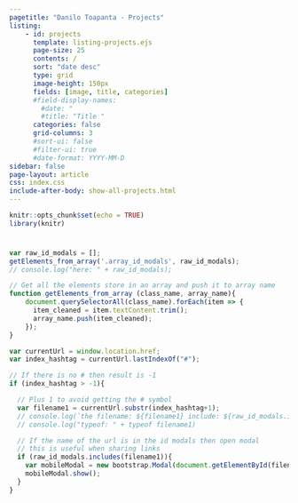 ```yaml
---
pagetitle: "Danilo Toapanta - Projects"
listing:
    - id: projects
      template: listing-projects.ejs
      page-size: 25
      contents: /
      sort: "date desc"
      type: grid
      image-height: 150px
      fields: [image, title, categories]
      #field-display-names:
        #date: " 
        #title: "Title "
      categories: false 
      grid-columns: 3
      #sort-ui: false
      #filter-ui: true
      #date-format: YYYY-MM-D
sidebar: false
page-layout: article
css: index.css
include-after-body: show-all-projects.html
---
```



```r
knitr::opts_chunk$set(echo = TRUE)
library(knitr)
```


```{=html}
<div id="show-div-two-grid" class="grid align-items-center" style="display:none; padding-bottom:25px;">

  <div class="g-col-12 g-col-md-8 order-2 order-md-1">
    <div id= "show-tag-cat-selected" style="display:contents;">
      <p style="padding-top:0px; padding-bottom:5px; margin-bottom:0px; color: #838383;">
        <span id="green_number_blog" style="padding-bottom:0px; margin-bottom:0px; color: #14ae73;">
          # 
        </span>
        <span id="tagged_categorized_as" >
          projects:
        </span>
      </p>
      <h1 id="tag_category_name" style="padding:0px 0px; margin: 0px 0px; padding-bottom:0px; border-bottom: none">Published</h1>
    </div>
  </div>

  <div class="g-col-12 g-col-md-4 order-1 order-md-2">
    <div id="reload-posts" class="background-color-show-posts " style="display:flex; justify-content: center; padding: 5px 0px; border-radius: 6px;">
      <a id="clickable-see-all-categories" href="/projects" style="text-decoration: none;">
        <p align="center"  id="reload-posts-icon" style=" font-weight: 400; margin: 0px; padding: 0px; font-style:italic;">
          Show All Projects <i style="padding-left:2px;" class='bi bi-arrow-counterclockwise'></i> 
        </p>
      </a>
    </div>
  </div>
  
</div>
<div id="reload-posts-icon-padding" style="padding-bottom:10px"></div> 
```

:::{#projects}
:::


```js

var raw_id_modals = [];
getElements_from_array('.array_id_modals', raw_id_modals);
// console.log("here: " + raw_id_modals);

// Get all the elements store in an array and push it to array name
function getElements_from_array (class_name, array_name){
    document.querySelectorAll(class_name).forEach(item => {
      item_cleaned = item.textContent.trim();
      array_name.push(item_cleaned);
    });
}

var currentUrl = window.location.href;
var index_hashtag = currentUrl.lastIndexOf("#");

// If there is no # then result is -1
if (index_hashtag > -1){

  // Plus 1 to avoid getting the # symbol
  var filename1 = currentUrl.substr(index_hashtag+1);
  // console.log(`the filename: ${filename1} include: ${raw_id_modals.includes(filename1)}`)
  // console.log("typeof: " + typeof filename1)

  // If the name of the url is in the id modals then open modal
  // this is useful when sharing links
  if (raw_id_modals.includes(filename1)){
    var mobileModal = new bootstrap.Modal(document.getElementById(filename1));
    mobileModal.show();
  }
}

```

















































